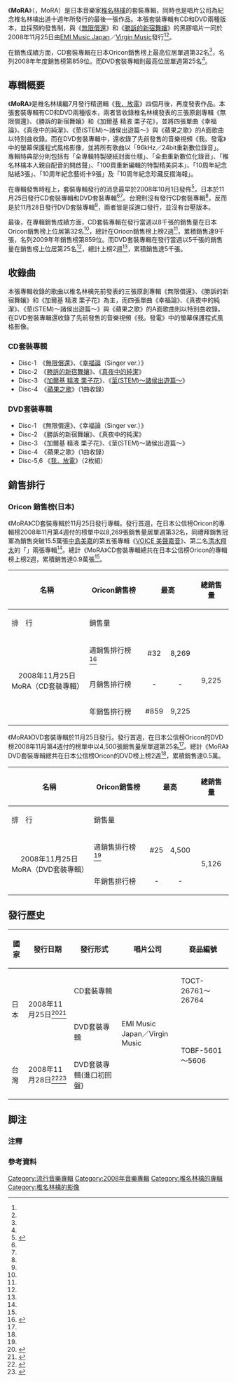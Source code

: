 {{not|mora}}
{{Infobox Album | <!-- See Wikipedia:WikiProject_Albums -->
| Name        = MoRA
| Type        = 套裝
| Artist      = [[椎名林檎|椎名林檎]]
| Cover       = Shiina02-07.jpg
| Released    = {{flagicon|JPN}}2008年11月25日<br/><small>(詳見[[#發行歷史|發行歷史]])
| Recorded    = 
| Genre       = [[J-POP|J-POP]]
| Length      = 
| Label       = [[EMI音樂_(日本)|EMI Music Japan]]／[[維京唱片|Virgin Music]]
| Producer    = 
| Certification  = 累積銷售1.0萬張
| Chart position = 
*週榜最高第32位（[[Oricon公信榜|Oricon]]）
*2008年年榜第859位（Oricon）
*累積上榜2週（Oricon）
| Reviews     = 
| Last album  =  [[我·放電|我．放電]] <br />（2008年）
| This album  =  '''MoRA''' <br />（2008年）
| Next album  =  [[三文八卦|三文八卦]] <br/>（2009年）
}}
{{Infobox Album | <!-- See Wikipedia:WikiProject_Albums -->
| Name        = MoRA
| Type        = DVD
| Artist      = [[椎名林檎|椎名林檎]]
| Cover       = Shiina02-07.jpg
| Released    = {{flagicon|JPN}}2008年11月25日<br/><small>(詳見[[#發行歷史|發行歷史]])
| Recorded    = 
| Genre       = [[J-POP|J-POP]] 
| Length      = 
| Label       = [[EMI音樂_(日本)|EMI Music Japan]]／[[維京唱片|Virgin Music]]
| Producer    = 
| Certification  = 累積銷售0.5萬張
| Chart position = 
*週榜最高第25位（[[Oricon公信榜|Oricon]]）
*累積上榜2週（Oricon）
| Reviews     = 
| Last album  = [[座禪高潮|座禪高潮]] <br />（2008年）
| This album  =  '''MoRA''' <br />（2008年）
| Next album  = [[Ringo_EXPO_08|Ringo EXPO <br/>08]]<br />（2009年）
}}

《'''MoRA'''》（{{lang|ja|MoRA}}，MoRA）是日本音樂家[[椎名林檎|椎名林檎]]的套裝專輯，同時也是唱片公司為紀念椎名林檎出道十週年所發行的最後一張作品。本張套裝專輯有CD和DVD兩種版本，並採預約發售制，與《[[無限償還#黑膠唱片|無限償還]]》和《[[勝訴的新宿舞孃#黑膠唱片|勝訴的新宿舞孃]]》的黑膠唱片一同於2008年11月25日由[[EMI音樂_(日本)|EMI Music Japan]]／[[維京唱片|Virgin Music]]發行<ref name="JPNCD" /><ref name="JPNDVD" />。

在銷售成績方面，CD套裝專輯在日本Oricon銷售榜上最高位居單週第32名<ref name="CDMoRAOriconConsecutiveWeek" />，名列2008年年度銷售榜第859位。而DVD套裝專輯則最高位居單週第25名<ref name="DVDMoRAOriconConsecutiveWeek" />。

== 專輯概要 ==
《'''MoRA'''》是椎名林檎繼7月發行精選輯《[[我·放電|我．放電]]》四個月後，再度發表作品。本張套裝專輯有CD和DVD兩種版本，兩者皆收錄椎名林檎發表的三張原創專輯《無限償還》、《勝訴的新宿舞孃》和《加爾基 精液 栗子花》，並將四張單曲《幸福論》、《真夜中的純潔》、《莖(STEM)～諸侯出遊篇～》與《蘋果之歌》的A面歌曲以特別曲收錄。而在DVD套裝專輯中，還收錄了先前發售的音樂視頻《我。發電》中的螢幕保護程式風格影像{{refnest|group=注|並沒有收錄音樂錄影帶。}}，並將所有歌曲以「96kHz／24bit重新數位錄音」。專輯特典部分則包括有「全專輯特製硬紙封面仕樣」、「全曲重新數位化錄音」、「椎名林檎本人親自配音的開啟聲」、「100頁重新編輯的特製精美詞本」、「10周年紀念貼紙3張」、「10周年紀念藝術卡9張」及「10周年紀念珍藏反摺海報」。

在專輯發售時程上，套裝專輯發行的消息最早於2008年10月1日發佈<ref>{{cite web |url=http://www.vibe-net.com/news/?news=0035875 |title=椎名林檎　10周年企画、初回完全生産限定BOXセット発売決定！ |author=vibe-net |language=ja |deadurl=yes |archiveurl=https://web.archive.org/web/20130731074218/http://www.vibe-net.com/news/?news=0035875 |archivedate=2013-07-31 |accessdate=2011-08-24 }}</ref>，日本於11月25日發行CD套裝專輯和DVD套裝專輯<ref name="JPNCD" /><ref name="JPNDVD" />。台灣則沒有發行CD套裝專輯<ref name="TWNCD" />，反而是於11月28日發行DVD套裝專輯<ref name="TWNDVD" />，兩者皆是採進口發行，並沒有台壓版本。

最後，在專輯銷售成績方面，CD套裝專輯在發行當週以8千張的銷售量在日本Oricon銷售榜上位居第32名<ref name="CDMoRAOriconConsecutiveWeek" />，總計在Oriocn銷售榜上榜2週<ref name="CDMoRAOriconConsecutiveWeek" />，累積銷售達9千張，名列2009年年銷售榜第859位。而DVD套裝專輯在發行當週以5千張的銷售量在銷售榜上位居第25名<ref name="DVDMoRAOriconConsecutiveWeek" />，總計上榜2週<ref name="DVDMoRAOriconConsecutiveWeek" />，累積銷售達5千張。

== 收錄曲 ==
本張專輯收錄的歌曲以椎名林檎先前發表的三張原創專輯《無限償還》、《勝訴的新宿舞孃》和《加爾基 精液 栗子花》為主，而四張單曲《幸福論》、《真夜中的純潔》、《莖(STEM)～諸侯出遊篇～》與《蘋果之歌》的A面歌曲則以特別曲收錄。在DVD套裝專輯還收錄了先前發售的音樂視頻《我。發電》中的螢幕保護程式風格影像。

=== CD套裝專輯 ===
* Disc-1　《[[無限償還|無限償還]]》、《[[幸福論_(椎名林檎單曲)|幸福論]]（Singer ver.）》
* Disc-2　《[[勝訴的新宿舞孃|勝訴的新宿舞孃]]》、《[[真夜中的純潔|真夜中的純潔]]》
* Disc-3　《[[加爾基_精液_栗子花|加爾基 精液 栗子花]]》、《[[莖(STEM)～諸侯出遊篇～|莖(STEM)～諸侯出遊篇～]]》
* Disc-4　《[[蘋果之歌|蘋果之歌]]》（1曲收錄）

=== DVD套裝專輯 ===
* Disc-1　《無限償還》、《幸福論（Singer ver.）》
* Disc-2　《勝訴的新宿舞孃》、《真夜中的純潔》
* Disc-3　《加爾基 精液 栗子花》、《莖(STEM)～諸侯出遊篇～》
* Disc-4　《蘋果之歌》（1曲收錄）
* Disc-5,6 《[[我·放電|我．放電]]》（2枚組）

== 銷售排行 ==
=== Oricon 銷售榜(日本) ===
《MoRA》CD套裝專輯於11月25日發行專輯。發行首週，在日本公信榜Oricon的專輯榜2008年11月第4週付的榜單中以8,269張銷售量居單週第32名，同禮拜銷售冠軍為銷售突破15.5萬張[[中島美嘉|中島美嘉]]的第五張專輯《[[VOICE_美聲嘉音|VOICE 美聲嘉音]]》、第二名[[清水翔太|清水翔太]]的「{{link-ja|Umbrella (清水翔太專輯)|Umbrella (清水翔太のアルバム)|Umbrella}}」兩張專輯<ref name="CDMoRAOriconWeek" />。總計《MoRA》CD套裝專輯總共在日本公信榜Oricon的專輯榜上榜2週，累積銷售達0.9萬張<ref name="CDMoRAOriconConsecutiveWeek" />。

{| class="wikitable"
! rowspan="2"| '''名稱'''
! rowspan="2"| '''Oricon銷售榜'''
! colspan="2"| '''最高'''
! rowspan="2"| '''總銷售量'''
! rowspan="2"| '''累積上榜次數'''
|- style="font-size:smaller;"
! 排　行
! 銷售量
|-
| rowspan="3" align="center"|2008年11月25日<br/>MoRA（CD套裝專輯）
| 週銷售排行榜<ref name="CDMoRAOriconWeek">{{Cite web |url=http://www.oricon.co.jp/rank/ja/w/2008-12-08/ |title=2008年11月第4週の邦楽アルバムランキング情報 |publisher=Oricon |language=ja |accessdate=2016-01-22 |archive-date=2019-03-29 |archive-url=https://web.archive.org/web/20190329230001/https://www.oricon.co.jp/rank/ja/w/2008-12-08/ |dead-url=no }}</ref>
| align="center"| #32
| align="center"| 8,269
| align="center" rowspan="3"| 9,225
| align="center" rowspan="3"| 2週<ref name="CDMoRAOriconConsecutiveWeek">{{Cite web |url=http://www.oricon.co.jp/prof/237797/products/789663/1/ |title=CD-BOX「MoRA」/椎名林檎 |publisher=Oricon |language=ja |accessdate=2016-01-22 |archive-date=2017-07-10 |archive-url=https://web.archive.org/web/20170710060639/http://www.oricon.co.jp/prof/237797/products/789663/1/ |dead-url=no }}</ref>
|-
| 月銷售排行榜
| align="center"| -
| align="center"| -
|-
| 年銷售排行榜
| align="center"| #859
| align="center"| 9,225
|}

《MoRA》DVD套裝專輯於11月25日發行。發行首週，在日本公信榜Oricon的DVD榜2008年11月第4週付的榜單中以4,500張銷售量居單週第25名<ref name="DVDMoRAOriconConsecutiveWeek" />。總計《MoRA》DVD套裝專輯總共在日本公信榜Oricon的DVD榜上榜2週<ref name="DVDMoRAOriconConsecutiveWeek" />，累積銷售達0.5萬。
{| class="wikitable"
! rowspan="2"| '''名稱'''
! rowspan="2"| '''Oricon銷售榜'''
! colspan="2"| '''最高'''
! rowspan="2"| '''總銷售量'''
! rowspan="2"| '''累積上榜次數'''
|- style="font-size:smaller;"
! 排　行
! 銷售量
|-
| rowspan="2" align="center"|2008年11月25日<br/>MoRA（DVD套裝專輯）
| 週銷售排行榜<ref name="DVDMoRAOriconConsecutiveWeek" />
| align="center"| #25
| align="center"| 4,500
| align="center" rowspan="2"| 5,126
| align="center" rowspan="2"| 2週<ref name="DVDMoRAOriconConsecutiveWeek">{{Cite web |url=http://www.oricon.co.jp/prof/237797/products/789757/1/ |title=「MoRA」/椎名林檎 |publisher=Oricon |language=ja |accessdate=2016-01-22 |archive-date=2017-09-26 |archive-url=https://web.archive.org/web/20170926234700/http://www.oricon.co.jp/prof/237797/products/789757/1/ |dead-url=no }}</ref>
|-
| 年銷售排行榜
| align="center"| -
| align="center"| -
|}

== 發行歷史 ==
{|class="wikitable"
! 國家
! 發行日期
! 發行形式
! 唱片公司
! 商品編號
|-
| rowspan="2"| 日本
| rowspan="2"| 2008年11月25日<ref name="JPNCD">{{cite web |url=http://www.kronekodow.com/disco/disco_detail_97.html |title=CD-BOX 「MoRA」 (初回完全生産限定) / 椎名林檎 |publisher=貓柳本線 |language=ja |accessdate=2016-01-21 |archive-date=2019-09-16 |archive-url=https://web.archive.org/web/20190916072003/http://www.kronekodow.com/disco/disco_detail_97.html |dead-url=no }}</ref><ref name="JPNDVD">{{cite web |url=http://www.kronekodow.com/disco/disco_detail_92.html |title=DVD-BOX 「MoRA」 (初回完全生産限定) / 椎名林檎 |publisher=貓柳本線 |language=ja |accessdate=2016-01-21 |archive-date=2019-09-16 |archive-url=https://web.archive.org/web/20190916022008/http://www.kronekodow.com/disco/disco_detail_92.html |dead-url=no }}</ref>
| CD套裝專輯
| rowspan="3"| EMI Music Japan／Virgin Music
| TOCT-26761～26764
|-
| DVD套裝專輯
| rowspan="2"| TOBF-5601～5606　
|-
| 台灣
| 2008年11月28日<ref name="TWNCD">{{cite web |url=http://emijpop.pixnet.net/blog/post/21905906 |title=椎名林檎 CD-BOX《MoRA》進口盤預約取消告知 |author=金牌大風 |language=zh-tw |deadurl=yes |archiveurl=https://web.archive.org/web/20081204060121/http://emijpop.pixnet.net/blog/post/21905906 |archivedate=2008-12-04 |accessdate=2009-12-21 }}</ref><ref name="TWNDVD">{{cite web |url=http://emijpop.pixnet.net/blog/post/21810974 |title=椎名林檎珍貴復刻作品《MoRA》DVD-BOX即日起開放預訂中 |author=金牌大風 |language=zh-tw |access-date=2009-12-21 |archive-url=https://web.archive.org/web/20090223072142/http://emijpop.pixnet.net/blog/post/21810974 |archive-date=2009-02-23 |dead-url=yes }}</ref>
| DVD套裝專輯(進口初回盤)
|}

== 脚注 ==
=== 注釋 ===
{{Reflist|group="注"|2}}

=== 參考資料 ===
{{Reflist|2}}
{{椎名林檎}}

[[Category:流行音樂專輯|Category:流行音樂專輯]]
[[Category:2008年音樂專輯|Category:2008年音樂專輯]]
[[Category:椎名林檎的專輯|Category:椎名林檎的專輯]]
[[Category:椎名林檎的影像|Category:椎名林檎的影像]]